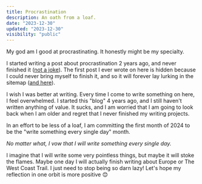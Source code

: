 ```yaml
---
title: Procrastination
description: An oath from a loaf.
date: "2023-12-30"
updated: "2023-12-30"
visibility: "public"
---
```


My god am I good at procrastinating. It honestly might be my specialty.

I started writing a post about procrastination 2 years ago, and never finished it ([not a joke](https://github.com/joeyvanlierop/joey/blob/e8fefa3725492305f51dd0e7c8fe52d81f3d8c92/posts/humans.mdx)). The first post I ever wrote on here is hidden because I could never bring myself to finish it, and so it will forever lay lurking in the sitemap ([and here](https://joeyvanlierop.com/things/hello-world)). 

I wish I was better at writing. Every time I come to write something on here, I feel overwhelmed. I started this "blog" 4 years ago, and I still haven't written anything of value. It sucks, and I am worried that I am going to look back when I am older and regret that I never finished my writing projects.

In an effort to be less of a loaf, I am committing the first month of 2024 to be the "write something every single day" month.

<i align="center" className="fancy">
No matter what, I vow that I will write something every single day.
</i>

I imagine that I will write some very pointless things, but maybe it will stoke the flames. Maybe one day I will actually finish writing about Europe or The West Coast Trail. I just need to stop being so darn lazy! Let's hope my reflection in one orbit is more positive 😊